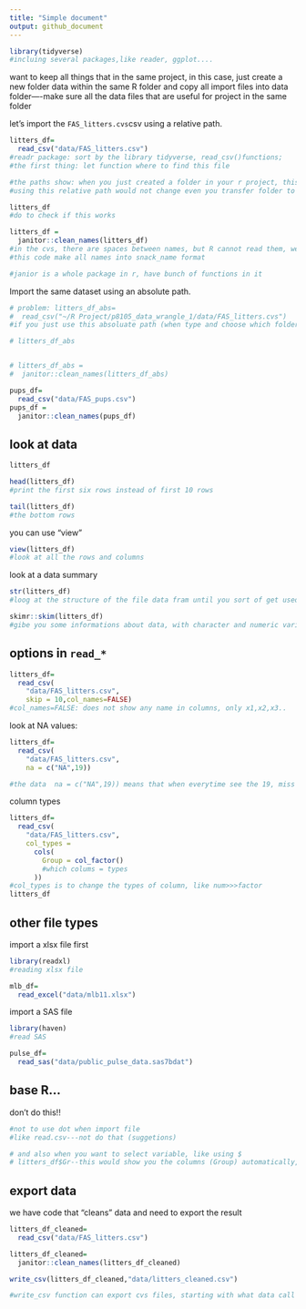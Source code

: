 ```yaml
---
title: "Simple document"
output: github_document
---
```


```r
library(tidyverse)
#incluing several packages,like reader, ggplot....
```


want to keep all things that in the same project, in this case, just create a new folder data within the same R folder and copy all import files into data folder----make sure all the data files that are useful for project in the same folder

let's import the `FAS_litters.cvs`csv using a relative path.

```r
litters_df=
  read_csv("data/FAS_litters.csv")
#readr package: sort by the library tidyverse, read_csv()functions;
#the first thing: let function where to find this file

#the paths show: when you just created a folder in your r project, this would show when you type its name
#using this relative path would not change even you transfer folder to other places

litters_df
#do to check if this works

litters_df = 
  janitor::clean_names(litters_df)
#in the cvs, there are spaces between names, but R cannot read them, we need to change names into snack_name
#this code make all names into snack_name format

#janior is a whole package in r, have bunch of functions in it

```


Import the same dataset using an absolute path.

```r
# problem: litters_df_abs=
#  read_csv("~/R Project/p8105_data_wrangle_1/data/FAS_litters.cvs")
#if you just use this absoluate path (when type and choose which folder that your data in), when you put the whole foler(include project and data into new folder,the path is changed, this would make mistake for this path)---get error(move folder)

# litters_df_abs


# litters_df_abs = 
#  janitor::clean_names(litters_df_abs)
```
```r
pups_df=
  read_csv("data/FAS_pups.csv")
pups_df = 
  janitor::clean_names(pups_df)

```


## look at data

```r
litters_df

head(litters_df)
#print the first six rows instead of first 10 rows

tail(litters_df)
#the bottom rows
```

you can use "view"
```r
view(litters_df)
#look at all the rows and columns
```


look at a data summary

```r
str(litters_df)
#loog at the structure of the file data fram until you sort of get used to how r works

skimr::skim(litters_df)
#gibe you some informations about data, with character and numeric variables---also give you what distribution looks like (histogram)
```

## options in `read_*`

```r
litters_df=
  read_csv(
    "data/FAS_litters.csv",
    skip = 10,col_names=FALSE)
#col_names=FALSE: does not show any name in columns, only x1,x2,x3..
```

look at NA values:
```r
litters_df=
  read_csv(
    "data/FAS_litters.csv",
    na = c("NA",19))

#the data  na = c("NA",19)) means that when everytime see the 19, miss this number


```


column types
```r
litters_df=
  read_csv(
    "data/FAS_litters.csv",
    col_types = 
      cols(
        Group = col_factor()
        #which colums = types 
      ))
#col_types is to change the types of column, like num>>>factor
litters_df

```


## other file types

import a xlsx file first

```r
library(readxl)
#reading xlsx file
```

```r
mlb_df=
  read_excel("data/mlb11.xlsx")
```

import a SAS file
```r
library(haven)
#read SAS
```

```r
pulse_df=
  read_sas("data/public_pulse_data.sas7bdat")
```

## base R...

don't do this!!
```r
#not to use dot when import file
#like read.csv---not do that (suggetions)

# and also when you want to select variable, like using $
# litters_df$Gr--this would show you the columns (Group) automatically, but if you have other variable start with Gr, this would get you into trouble
```

## export data

we have code that "cleans" data and need to export the result

```r
litters_df_cleaned=
  read_csv("data/FAS_litters.csv")

litters_df_cleaned=
  janitor::clean_names(litters_df_cleaned)

write_csv(litters_df_cleaned,"data/litters_cleaned.csv")

#write_csv function can export cvs files, starting with what data call in R and the path you want to put into with the name you want called
```

